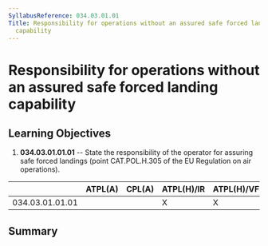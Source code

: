 ```yaml
---
SyllabusReference: 034.03.01.01
Title: Responsibility for operations without an assured safe forced landing
  capability
---
```


# Responsibility for operations without an assured safe forced landing capability

## Learning Objectives

1.  **034.03.01.01.01** -- State the responsibility of the operator for assuring
    safe forced landings (point CAT.POL.H.305 of the EU Regulation on air
    operations).

|                 | ATPL(A) | CPL(A) | ATPL(H)/IR | ATPL(H)/VFR | CPL(H) | IR  | CBIR(A) |
| --------------- | ------- | ------ | ---------- | ----------- | ------ | --- | ------- |
| 034.03.01.01.01 |         |        | X          | X           |        |     |         |

## Summary
